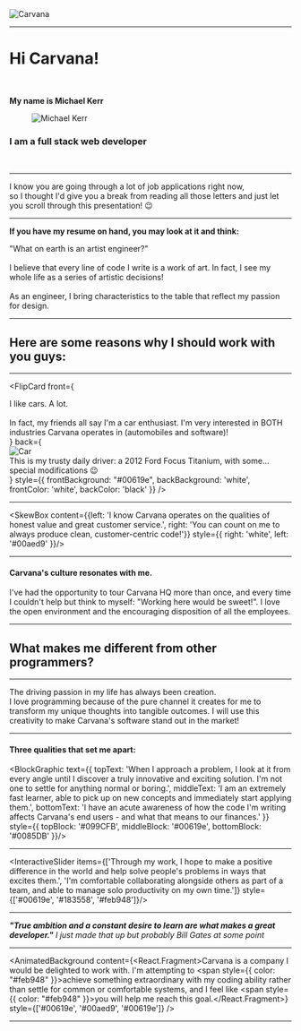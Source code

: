 

<div style={{ borderRadius: '10px', padding: '10vw 19vw', maxWidth: '70vw', background: 'white', display: 'flex', alignItems: 'center', justifyContent: 'center', margin: '0 auto'}}>
  <img className='company-logo' src='https://static.cargurus.com/images/site/2018/02/06/12/01/carvana_st__louis-pic-1574973333773972197-1600x1200.jpeg' alt='Carvana'/>
</div>

---


# Hi Carvana!
<br/>

**My name is Michael Kerr** 
<figure style={{ margin: '20px 0' }}>
  <img className='profile-picture' src={profile} alt='Michael Kerr' style={{ borderRadius: '50%', width: '340px', height: 'auto', margin: '0 auto' }}/>
</figure>

### I am a full stack web developer

<br/>

---


<div className='textbox-small' style={{ background: '#00aed9', color: 'white' }}>
  I know you are going through a lot of job applications right now,
  <br/>
  so I thought I'd give you a break from reading all those letters and just let you scroll through this presentation! 😉
</div>

<ResumeAnimation />

---



**If you have my resume on hand, you may look at it and think:**

<div className='textbox-uppercase' style={{ background: 'white' }}>
  "What on earth is an artist engineer?"
</div>

<br/>

<div className='textbox-medium' style={{ background: '#00619e', color: 'white' }}>
  I believe that every line of code I write is a work of art. In fact, I see my whole life as a series of artistic decisions!
  <br/>
  <br/>
  As an engineer, I bring <span style={{ color: "#feb948"}}>characteristics</span> to the table that <span style={{ color: "#feb948"}}>reflect</span> my passion for design.
</div>

---


## Here are some reasons why I should work with you guys:

---



<FlipCard front={<div><div>I like cars. A lot.</div><br/><div>In fact, my friends all say I'm a car enthusiast. I'm very interested in BOTH industries Carvana operates in (automobiles and software)!</div></div>} back={<div><img src='https://s3.amazonaws.com/michaelkerr-projectmedia/Bezerk+Focus.jpg' alt='Car' /><div>This is my trusty daily driver: a 2012 Ford Focus Titanium, with some... special modifications 😉</div></div>} style={{ frontBackground: "#00619e", backBackground: 'white', frontColor: 'white', backColor: 'black' }} />

---



<SkewBox content={{left: 'I know Carvana operates on the qualities of honest value and great customer service.', right: 'You can count on me to always produce clean, customer-centric code!'}} style={{ right: 'white', left: '#00aed9' }}/>

---


#### Carvana's culture resonates with me.

<div className='textbox-medium' style={{ background: 'white', color: '#79787d' }}>I've had the opportunity to tour Carvana HQ more than once, and every time I couldn't help but think to myself: "Working here would be sweet!". I love the open environment and the encouraging disposition of all the employees.</div>

---



## What makes me different from other programmers?

---


<CircleAnimation />

<div className='textbox-medium' style={{ background: 'black', color: 'white' }}>
  The driving <span style={{ color: '#1aaaec' }}>passion</span> in my life has always been <span style={{ color: '#1aaaec' }}>creation.</span>
  <br/>
  I love <span style={{ color: '#1aaaec' }}>programming</span> because of the pure channel it creates for me to transform my <span style={{ color: '#1aaaec' }}>unique thoughts</span> into <span style={{ color: '#1aaaec' }}>tangible outcomes.</span> I will use this <span style={{ color: '#1aaaec' }}>creativity</span> to make <span style={{ color: '#1aaaec' }}>Carvana's</span> software <span style={{ color: '#1aaaec' }}>stand out</span> in the market!
</div>

---


#### Three qualities that set me apart:

<BlockGraphic 
  text={{
    topText: 'When I approach a problem, I look at it from every angle until I discover a truly innovative and exciting solution. I\'m not one to settle for anything normal or boring.', 
    middleText: 'I am an extremely fast learner, able to pick up on new concepts and immediately start applying them.', 
    bottomText: 'I have an acute awareness of how the code I\'m writing affects Carvana\'s end users - and what that means to our finances.'
  }} 
  style={{ 
    topBlock: '#099CFB', 
    middleBlock: '#00619e', 
    bottomBlock: '#0085DB' 
  }}/>

---

<InteractiveSlider items={['Through my work, I hope to make a positive difference in the world and help solve people\'s problems in ways that excites them.', 'I\'m comfortable collaborating alongside others as part of a team, and able to manage solo productivity on my own time.']} style={['#00619e', '#183558', '#feb948']}/>

---



***"True ambition and a constant desire to learn are what makes a great developer."***
<Cite>I just made that up but probably Bill Gates at some point</Cite>

---

<AnimatedBackground content={<React.Fragment><span>Carvana is a company I would be delighted to work with. I'm attempting to <span style={{ color: "#feb948" }}>achieve something extraordinary</span> with my coding ability rather than settle for common or comfortable systems, and I feel like <span style={{ color: "#feb948" }}>you will help me reach this goal.</span></span></React.Fragment>} style={['#00619e', '#00aed9', '#00619e']} />

---



<HiringResources primary='white' secondary="#00619e" font="'Roboto', sans-serif"/>